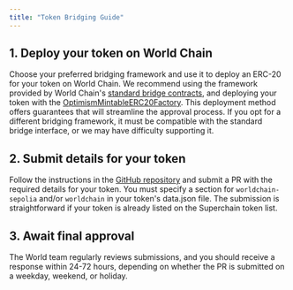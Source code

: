 ```yaml
---
title: "Token Bridging Guide"
---
```


## 1. Deploy your token on World Chain

Choose your preferred bridging framework and use it to deploy an ERC-20 for your token on World Chain.
We recommend using the framework provided by World Chain's [standard bridge contracts](https://github.com/ethereum-optimism/specs/blob/main/specs/protocol/bridges.md),
and deploying your token with the [OptimismMintableERC20Factory](/world-chain/developers/world-chain-contracts).
This deployment method offers guarantees that will streamline the approval process. If you opt for a different bridging framework,
it must be compatible with the standard bridge interface, or we may have difficulty supporting it.

## 2. Submit details for your token

Follow the instructions in the [GitHub repository](https://github.com/ethereum-optimism/ethereum-optimism.github.io) and submit a PR with the required details for your token.
You must specify a section for `worldchain-sepolia` and/or `worldchain` in your token's data.json file.
The submission is straightforward if your token is already listed on the Superchain token list.

## 3. Await final approval

The World team regularly reviews submissions, and you should receive a response within 24-72 hours, depending on whether the PR is submitted on a weekday, weekend, or holiday.